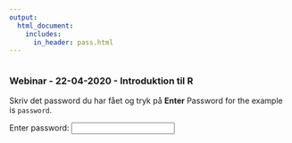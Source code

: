 ```yaml
--- 
output:
  html_document:
    includes:
      in_header: pass.html
---
```


```r
```

### Webinar - 22-04-2020 - Introduktion til R
Skriv det password du har fået og tryk på **Enter**
Password for the example is `password`.

Enter password: 
<input type="password" onkeyup="onPass(event)" id="pass">
<span id="status"></span>
<iframe id="iframe" frameborder="0" 
style="position: fixed;
border: none;
top: 0; right: 0;
bottom: 0; left: 0;
width: 100%;
height: 100%;" height="100%" width="100%" />

